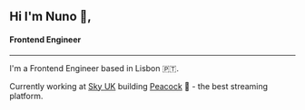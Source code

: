 ## Hi I'm Nuno 👋,
#### **Frontend Engineer**
---

I'm a Frontend Engineer based in Lisbon 🇵🇹.

Currently working at [Sky UK](https://www.sky.com) building [Peacock](https://www.peacocktv.com) 🦚 - the best streaming platform.
